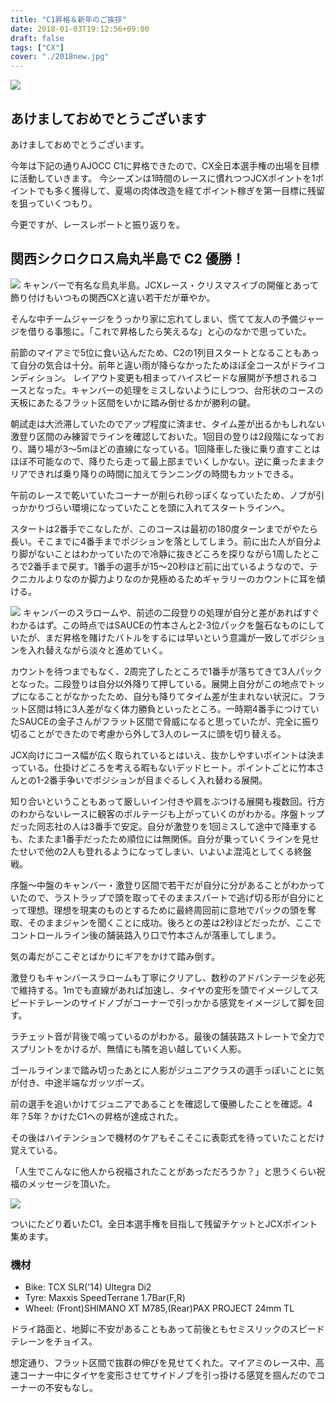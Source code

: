 ---
title: "C1昇格＆新年のご挨拶"
date: 2018-01-03T19:12:56+09:00
draft: false
tags: ["CX"]
cover: "./2018new.jpg"
---

![ ](./2018new.jpg)

## あけましておめでとうございます

あけましておめでとうございます。

今年は下記の通りAJOCC C1に昇格できたので、CX全日本選手権の出場を目標に活動していきます。
今シーズンは1時間のレースに慣れつつJCXポイントを1ポイントでも多く獲得して、夏場の肉体改造を経てポイント稼ぎを第一目標に残留を狙っていくつもり。

今更ですが、レースレポートと振り返りを。

## 関西シクロクロス烏丸半島で C2 優勝！

![ ](./17karasuma.jpg)
キャンバーで有名な烏丸半島。JCXレース・クリスマスイブの開催とあって飾り付けもいつもの関西CXと違い若干だが華やか。

そんな中チームジャージをうっかり家に忘れてしまい、慌てて友人の予備ジャージを借りる事態に。「これで昇格したら笑えるな」と心のなかで思っていた。

前節のマイアミで5位に食い込んだため、C2の1列目スタートとなることもあって自分の気合は十分。前年と違い雨が降らなかったためほぼ全コースがドライコンディション。
レイアウト変更も相まってハイスピードな展開が予想されるコースとなった。キャンバーの処理をミスしないようにしつつ、台形状のコースの天板にあたるフラット区間をいかに踏み倒せるかが勝利の鍵。

朝試走は大渋滞していたのでアップ程度に済ませ、タイム差が出るかもしれない激登り区間のみ練習でラインを確認しておいた。1回目の登りは2段階になっており、踊り場が3〜5mほどの直線になっている。1回降車した後に乗り直すことはほぼ不可能なので、降りたら走って最上部までいくしかない。逆に乗ったままクリアできれば乗り降りの時間に加えてランニングの時間もカットできる。

午前のレースで乾いていたコーナーが削られ砂っぽくなっていたため、ノブが引っかかりづらい環境になっていたことを頭に入れてスタートラインへ。

スタートは2番手でこなしたが、このコースは最初の180度ターンまでがやたら長い。そこまでに4番手までポジションを落としてしまう。前に出た人が自分より脚がないことはわかっていたので冷静に抜きどころを探りながら1周したところで2番手まで戻す。1番手の選手が15〜20秒ほど前に出ているようなので、テクニカルよりなのか脚力よりなのか見極めるためギャラリーのカウントに耳を傾ける。

![ ](./17karasuma2.jpg)
キャンバーのスラロームや、前述の二段登りの処理が自分と差があればすぐわかるはず。この時点ではSAUCEの竹本さんと2-3位パックを盤石なものにしていたが、まだ昇格を賭けたバトルをするには早いという意識が一致してポジションを入れ替えながら淡々と進めていく。

カウントを待つまでもなく、2周完了したところで1番手が落ちてきて3人パックとなった。二段登りは自分以外降りて押している。展開上自分がこの地点でトップになることがなかったため、自分も降りてタイム差が生まれない状況に。フラット区間は特に3人差がなく体力勝負といったところ。一時期4番手につけていたSAUCEの金子さんがフラット区間で脅威になると思っていたが、完全に振り切ることができたので考慮から外して3人のレースに頭を切り替える。

JCX向けにコース幅が広く取られているとはいえ、抜かしやすいポイントは決まっている。仕掛けどころを考える暇もないデッドヒート。ポイントごとに竹本さんとの1-2番手争いでポジションが目まぐるしく入れ替わる展開。

知り合いということもあって厳しいイン付きや肩をぶつける展開も複数回。行方のわからないレースに観客のボルテージも上がっていくのがわかる。序盤トップだった同志社の人は3番手で安定。自分が激登りを1回ミスして途中で降車するも、たまたま1番手だったため順位には無関係。自分が乗っていくラインを見せたせいで他の2人も登れるようになってしまい、いよいよ混沌としてくる終盤戦。

序盤～中盤のキャンバー・激登り区間で若干だが自分に分があることがわかっていたので、ラストラップで頭を取ってそのままスパートで逃げ切る形が自分にとって理想。理想を現実のものとするために最終周回前に意地でパックの頭を奪取、そのままジャンを聞くことに成功。後ろとの差は2秒ほどだったが、ここでコントロールライン後の舗装路入り口で竹本さんが落車してしまう。

気の毒だがここぞとばかりにギアをかけて踏み倒す。

激登りもキャンバースラロームも丁寧にクリアし、数秒のアドバンテージを必死で維持する。1mでも直線があれば加速し、タイヤの変形を頭でイメージしてスピードテレーンのサイドノブがコーナーで引っかかる感覚をイメージして脚を回す。

ラチェット音が背後で鳴っているのがわかる。最後の舗装路ストレートで全力でスプリントをかけるが、無情にも隣を追い越していく人影。

ゴールラインまで踏み切ったあとに人影がジュニアクラスの選手っぽいことに気が付き、中途半端なガッツポーズ。

前の選手を追いかけてジュニアであることを確認して優勝したことを確認。4年？5年？かけたC1への昇格が達成された。

その後はハイテンションで機材のケアもそこそこに表彰式を待っていたことだけ覚えている。

「人生でこんなに他人から祝福されたことがあっただろうか？」と思うくらい祝福のメッセージを頂いた。

![ ](./c1up.jpg)

ついにたどり着いたC1。全日本選手権を目指して残留チケットとJCXポイント集めます。

### 機材

- Bike: TCX SLR('14) Ultegra Di2
- Tyre: Maxxis SpeedTerrane 1.7Bar(F,R)
- Wheel: (Front)SHIMANO XT M785,(Rear)PAX PROJECT 24mm TL

ドライ路面と、地脚に不安があることもあって前後ともセミスリックのスピードテレーンをチョイス。

想定通り、フラット区間で抜群の伸びを見せてくれた。マイアミのレース中、高速コーナー中にタイヤを変形させてサイドノブを引っ掛ける感覚を掴んだのでコーナーの不安もなし。

<Amzn asin="B01M8LR2G6">
